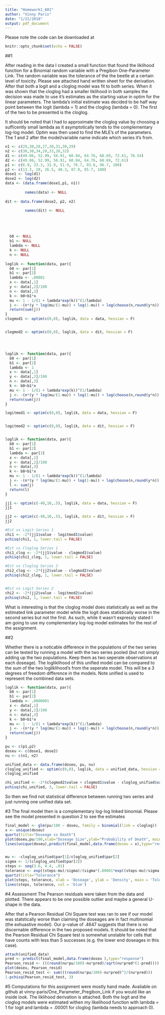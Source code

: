 ```yaml
---
title: "Homework1_601"
author: "Vinny Paris"
date: "1/21/2018"
output: pdf_document
---
```

Please note the code can be downloaded at 
```r
knitr::opts_chunk$set(echo = FALSE)
```

##1

After reading in the data I created a small function that found the liklihood function for a Binomial random variable with a Pregibon One-Parameter Link. The random variable was the tolerance of the the beetle at a certain level of toxicity. Please see attached hand written sheet for the derivation. After that both a logit and a cloglog model was fit to both series. When it was shown that the cloglog had a smaller liklihood in both samples the decision was made to use it's estimates as the starting value in optim for the linear parameters. The lambda's initial estimate was decided to be half way point between the logit (lambda = 1) and the cloglog (lambda = 0). The first of the two to be presented is the cloglog.


It should be noted that I had to approximate the cloglog value by choosing a sufficently small lambda as it asymptotically tends to the complementary log-log model. Optim was then used to find the MLE's of the parameters. The 1 and 2 after the model/variable name indicate which series it's from. 
```r
n1 <- c(29,30,28,27,30,31,30,29)
n2 <- c(30,30,34,29,33,28,32)
d1 <- c(49.06, 52.99, 56.91, 60.84, 64.76, 68.69, 72.61, 76.54)
d2 <- c(49.06, 52.99, 56.91, 60.84, 64.76, 68.69, 72.61)
p1 <- c(6.9, 23.3, 32.9, 51.9, 76.7, 93.6, 96.7, 100)
p2 <- c(13.3, 20, 26.5, 48.3, 87.9, 85.7, 100)
dose1 <- log(d1)
dose2 <- log(d2)
data <- (data.frame(dose1,p1, n1))
         
         names(data) <- NULL
         
dit <- data.frame(dose2, p2, n2)

         names(dit) <- NULL





  b0 <- NULL
  b1 <- NULL
  lambda <- NULL
  k <- NULL
  n <- NULL
  
loglik <- function(data, par){
  b0 <- par[1]
  b1 <- par[2]
  lambda <- .00001
  x <- data[,1]
  y <- data[,2]/100
  n <- data[,3]
  k <- b0+b1*x
  mu <- 1 - 1/(1 + lambda*exp(k))^(1/lambda)
  j <- -(n*(y * log(mu/(1-mu)) + log(1-mu)) + log(choose(n,round(y*n))))
  return(sum(j))
}
clogmod1 <- optim(c(0,0), loglik, data = data, hessian = F)


clogmod2 <- optim(c(0,0), loglik, data = dit, hessian = F)




loglik <- function(data, par){
  b0 <- par[1]
  b1 <- par[2]
  lambda <- 1
  x <- data[,1]
  y <- data[,2]/100
  n <- data[,3]
  k <- b0+b1*x
  mu <- 1 - 1/(1 + lambda*exp(k))^(1/lambda)
  j <- -(n*(y * log(mu/(1-mu)) + log(1-mu)) + log(choose(n,round(y*n))))
  return(sum(j))
}

logitmod1 <- optim(c(0,0), loglik, data = data, hessian = F)


logitmod2 <- optim(c(0,0), loglik, data = dit, hessian = F)


loglik <- function(data, par){
  b0 <- par[1]
  b1 <- par[2]
  lambda <- par[3]
  x <- data[,1]
  y <- data[,2]/100
  n <- data[,3]
  k <- b0+b1*x
  mu <- 1 - 1/(1 + lambda*exp(k))^(1/lambda)
  j <- -(n*(y * log(mu/(1-mu)) + log(1-mu)) + log(choose(n,round(y*n))))
  l <- sum(j)
  return(l)
}

jj1 <- optim(c(-40,10,.5), loglik, data = data, hessian = F)
jj1

jj2 <- optim(c(-40,10,.5), loglik, data = dit, hessian = F)
jj2
```


```r
#Est vs Logit Series 1
chi1 <- -2*(jj1$value - logitmod1$value)
pchisq(chi1, 1, lower.tail = FALSE)

#Est vs Cloglog Series 1
chi1_clog <- -2*(jj1$value - clogmod1$value)
pchisq(chi1_clog, 1, lower.tail = FALSE)

#Est vs Cloglog Series 2
chi2_clog <- -2*(jj2$value - clogmod2$value)
pchisq(chi2_clog, 1, lower.tail = FALSE)


#Est vs Logit Series 2
chi2 <- -2*(jj2$value - logitmod2$value)
pchisq(chi2, 1, lower.tail = FALSE)
```
What is interesting is that the cloglog model does statistically as well as the estimated link parameter model while the logit does statistically worse in the second series but not the first. As such, while it wasn't expressly stated I am going to use my complementary log-log model estimates for the rest of the assignment. 





##2

Whether there is a noticable difference in the populations of the two series can be tested by running a model with the two series pooled (but not simply adding up the two populations. Keep them as two seperate observations at each doseage). The logliklihood of this unified model can be compared to the sum of the two logliklihood's from the seperate model. This will be a 3 degrees of freedom difference in the models. Note unified is used to represent the combined data sets.
```r
loglik <- function(data, par){
  b0 <- par[1]
  b1 <- par[2]
  lambda <- .0000001
  x <- data[,1]
  y <- data[,2]/100
  n <- data[,3]
  k <- b0+b1*x
  mu <- 1 - 1/(1 + lambda*exp(k))^(1/lambda)
  j <- -(n*(y * log(mu/(1-mu)) + log(1-mu)) + log(choose(n,round(y*n))))
  return(sum(j))
}

pu <- c(p1,p2)
doseu <- c(dose1, dose2)
nu <- c(n1, n2)

unified_data <- data.frame(doseu, pu, nu)
cloglog_unified <- optim(c(0,0), loglik, data = unified_data, hessian = T)
cloglog_unified
```

```r
chi_unified <- -2*(clogmod2$value + clogmod1$value - cloglog_unified$value)
pchisq(chi_unified, 3, lower.tail = FALSE)

```
So then we find not statistical difference between running two series and just running one unified data set. 


#3
The final model then is a complementary log-log linked binomial. Please see the model presented in question 2 to see the estimates 
```r
final_model <- glm(pu/100 ~ doseu, family = binomial(link = cloglog))
x <- unique(doseu)
quartz(title="Doseage vs Death")
plot(doseu,pu/100,xlab="Doseage Size",ylab="Probability of Death", main = 'Doseage vs Death')
lines(unique(doseu),predict(final_model,data.frame(doseu = x),type="response"))


mu <- -cloglog_unified$par[1]/cloglog_unified$par[2]
sigma <- 1/(cloglog_unified$par[2])
steps <- seq(3.6, 4.4, .01)
tolerance <- exp((steps-mu)/sigma)/(sigma*(.00001*exp((steps-mu)/sigma)+1)^(1+1/.00001))
quartz(title="Tolerance")
plot(steps, tolerance, xlab = 'Doseage', ylab = 'Density', main = 'Tolerance')
lines(steps, tolerance, col = 'blue')
```

#4 Assessment
The Pearson residuals were taken from the data and plotted. There appears to be one possible outlier and maybe a general U-shape in the data. 

   After that a Pearson Residual Chi Square test was ran to see if our model was statstically worse than claiming the doseages are in fact multinomial (the exhuastive model). Our p-value of .4647 suggests that there is no discernable difference in the two proposed models. It should be noted that the Pearson Residual Chi Square test is somewhat unstable for cells that have counts with less than 5 successes (e.g. the lower end doseages in this case).
```r
attach(unified_data)
pred <- predict(final_model,data.frame(doseu ),type="response")
Pearson_resid <- (((round(nu*pu/100)-nu*pred)/sqrt(nu*pred*(1-pred))))
plot(doseu, Pearson_resid)
Pearson_resid_test <- sum(((round(nu*pu/100)-nu*pred)^2/(nu*pred)))
1-pchisq(Pearson_resid_test, 3)
```


#5
Computations for this assignment were mostly hand made. Avaliable on github at  vinny-paris/One_Parameter_Pregibon_Link if you would like an inside look. The liklihood derivation is attached. Both the logit and the cloglog models were estimated withen my likelihood function with lambda = 1 for logit and lambda = .00001 for cloglog (lambda needs to approach 0). 











